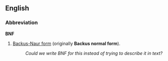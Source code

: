 ==English==

===Abbreviation===
'''BNF'''

# {{computing}} [[Backus-Naur form]] (originally '''Backus normal form''').
#:''Could we write BNF for this instead of trying to describe it in text?''